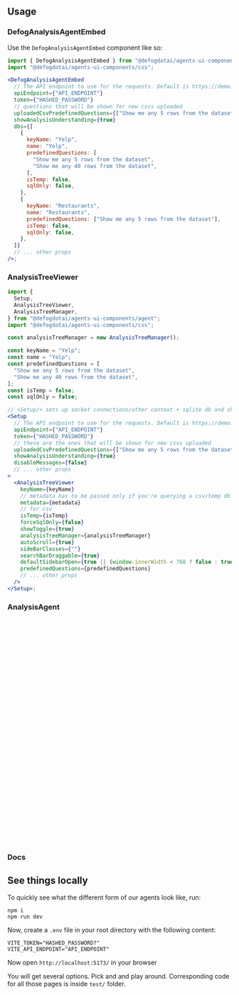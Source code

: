 
## Usage

### DefogAnalysisAgentEmbed

Use the `DefogAnalysisAgentEmbed` component like so:

```jsx
import { DefogAnalysisAgentEmbed } from "@defogdotai/agents-ui-components/agent";
import "@defogdotai/agents-ui-components/css";

<DefogAnalysisAgentEmbed
  // The API endpoint to use for the requests. Default is https://demo.defog.ai.
  apiEndpoint={"API_ENDPOINT"}
  token={"HASHED_PASSWORD"}
  // questions that will be shown for new csvs uploaded
  uploadedCsvPredefinedQuestions={["Show me any 5 rows from the dataset"]}
  showAnalysisUnderstanding={true}
  dbs={[
    {
      keyName: "Yelp",
      name: "Yelp",
      predefinedQuestions: [
        "Show me any 5 rows from the dataset",
        "Show me any 40 rows from the dataset",
      ],
      isTemp: false,
      sqlOnly: false,
    },
    {
      keyName: "Restaurants",
      name: "Restaurants",
      predefinedQuestions: ["Show me any 5 rows from the dataset"],
      isTemp: false,
      sqlOnly: false,
    },
  ]}
  // ... other props
/>;
```

### AnalysisTreeViewer

```jsx
import {
  Setup,
  AnalysisTreeViewer,
  AnalysisTreeManager,
} from "@defogdotai/agents-ui-components/agent";
import "@defogdotai/agents-ui-components/css";

const analysisTreeManager = new AnalysisTreeManager();

const keyName = "Yelp";
const name = "Yelp";
const predefinedQuestions = [
  "Show me any 5 rows from the dataset",
  "Show me any 40 rows from the dataset",
];
const isTemp = false;
const sqlOnly = false;

// <Setup/> sets up socket connections/other context + sqlite db and shows a loader until everything is ready + sockets are connected.
<Setup
  // The API endpoint to use for the requests. Default is https://demo.defog.ai.
  apiEndpoint={"API_ENDPOINT"}
  token={"HASHED_PASSWORD"}
  // these are the ones that will be shown for new csvs uploaded
  uploadedCsvPredefinedQuestions={["Show me any 5 rows from the dataset"]}
  showAnalysisUnderstanding={true}
  disableMessages={false}
  // ... other props
>
  <AnalysisTreeViewer
    keyName={keyName}
    // metadata has to be passed only if you're querying a csv/temp db
    metadata={metadata}
    // for csv
    isTemp={isTemp}
    forceSqlOnly={false}
    showToggle={true}
    analysisTreeManager={analysisTreeManager}
    autoScroll={true}
    sideBarClasses={""}
    searchBarDraggable={true}
    defaultSidebarOpen={true || (window.innerWidth < 768 ? false : true)}
    predefinedQuestions={predefinedQuestions}
    // ... other props
  />
</Setup>;
```


<Canvas of={Tree.Primary} />

### AnalysisAgent

```jsx
import { Setup, AnalysisAgent } from "@defogdotai/agents-ui-components/agent";
import "@defogdotai/agents-ui-components/css";

const keyName = "Yelp";
const name = "Yelp";
const predefinedQuestions = [
  "Show me any 5 rows from the dataset",
  "Show me any 40 rows from the dataset",
];
const isTemp = false;
const sqlOnly = false;

// internally we use uuid's v4() method. You can use any unique id here.
const id = "your-analysis-id";

// <Setup/> sets up socket connections/other context and shows a loader until everything is ready + sockets are connected.
<Setup
  // The API endpoint to use for the requests. Default is https://demo.defog.ai.
  apiEndpoint={"API_ENDPOINT"}
  token={"HASHED_PASSWORD"}
  // these are the ones that will be shown for new csvs uploaded
  uploadedCsvPredefinedQuestions={["Show me any 5 rows from the dataset"]}
  showAnalysisUnderstanding={true}
  disableMessages={false}
>
  <AnalysisAgent
    analysisId={id}
    keyName={keyName}
    // metadata has to be passed only if you're querying a csv/temp db
    metadata={metadata}
    isTemp={isTemp}
    forceSqlOnly={false}
  />
</Setup>;
```


<Canvas of={Agent.Primary} />

### Docs

## See things locally

To quickly see what the different form of our agents look like, run:

```
npm i
npm run dev
```

Now, create a `.env` file in your root directory with the following content:

```
VITE_TOKEN="HASHED_PASSWORD?"
VITE_API_ENDPOINT="API_ENDPOINT"
```

Now open `http://localhost:5173/` in your browser

You will get several options. Pick and and play around. Corresponding code for all those pages is inside `test/` folder.

